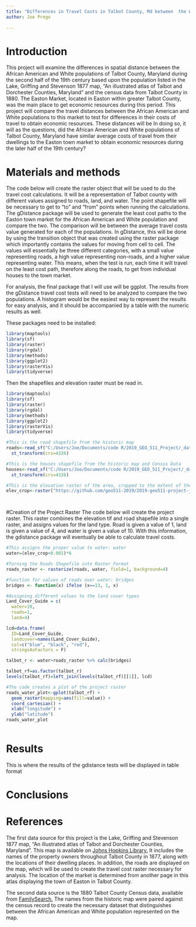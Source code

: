 ```yaml
---
title: "Differences in Travel Costs in Talbot County, Md between  the White and African American Populations c. 1880"
author: Joe Prego
 
---
```


# Introduction
This project will examine the differences in spatial distance between the African American and White populations of Talbot County, Maryland during the second half of the 19th century based upon the population listed in the Lake, Griffing and Stevenson 1877 map, “An illustrated atlas of Talbot and Dorchester Counties, Maryland” and the census data from Talbot County in 1880. The Easton Market, located in Easton within greater Talbot County, was the main place to get economic resources during this period. This project will compare the travel distances between the African American and White populations to this market to test for differences in their costs of travel to obtain economic resources. These distances will be In doing so, it will as the questions, did the African American and White populations of Talbot County, Maryland have similar average costs of travel from their dwellings to the Easton town market to obtain economic resources during the later half of the 19th century?

# Materials and methods

The code below will create the raster object that will be used to do the travel cost calculations. It will be a representation of Talbot county with different values assigned to roads, land, and water. The point shapefile will be necessary to get to “to” and “from” points when running the calculations. The gDistance package will be used to generate the least cost paths to the Easton town market for the African American and White population and compare the two. The comparison will be between the average travel costs value generated for each of the populations. In gDistance, this will be done by using the transition object that was created using the raster package which importantly contains the values for moving from cell to cell. The values will essentially be three different categories, with a small value representing roads, a high value representing non-roads, and a higher value representing water. This means, when the test is run, each time it will travel on the least cost path, therefore along the roads, to get from individual houses to the town market.</p>
<p>For analysis, the final package that I will use will be ggplot. The results from the gDistance travel cost tests will need to be analyzed to compare the two populations. A histogram would be the easiest way to represent the results for easy analysis, and it should be accompanied by a table with the numeric results as well.


These packages need to be installed:
```r
library(maptools)
library(sf)
library(raster)
library(rgdal)
library(methods)
library(ggplot2)
library(rasterVis)
library(tidyverse)
```


Then the shapefiles and elevation raster must be read in.
```r
library(maptools)
library(sf)
library(raster)
library(rgdal)
library(methods)
library(ggplot2)
library(rasterVis)
library(tidyverse)

#This is the road shapefile from the historic map
roads<-read_sf("C:/Users/Joe/Documents/code R/2019_GEO_511_Project/_data/1877_roads_talbot.shp")%>%
  st_transform(crs=4326)

#This is the houses shapefile from the historic map and Census Data
houses<-read_sf("C:/Users/Joe/Documents/code R/2019_GEO_511_Project/_data/1877_houses_talbot.shp")%>%
  st_transform(crs=4326)

#This is the elevation raster of the area, cropped to the extent of the roads shapefile
elev_crop<-raster("https://github.com/geo511-2019/2019-geo511-project-jpreg/raw/master/_data/cropped_elevation_raster_talbot.tif")




```

#Creation of the Project Raster
The code below will create the project raster. This raster combines the elevation tif and road shapefile into a single raster, and assigns values for the land type.  Road is given a value of 1, land is given a value of 4, and water is given a value of 10.  With this information, the gdistance package will eventually be able to calculate travel costs.

```r

#This assigns the proper value to water: water
water=(elev_crop<0.001)*6

#Turning the Roads Shapefile into Raster Format
roads_raster <- rasterize(roads, water, field=1, background=4)

#function for values of roads over water: bridges
bridges <- function(x) ifelse (x==13, 1, x)

#Assigning different values to the land cover types
Land_Cover_Guide = c(
  water=10,
  roads=1,
  land=4)

lcd=data.frame(
  ID=Land_Cover_Guide,
  landcover=names(Land_Cover_Guide),
  col=c("blue", "black", "red"),
  stringsAsFactors = F)

talbot_r <- water+roads_raster %>% calc(bridges)

talbot_rf=as.factor(talbot_r)
levels(talbot_rf)=left_join(levels(talbot_rf)[[1]], lcd)

#The code creates a plot of the project raster
roads_water_plot<-gplot(talbot_rf) +
  geom_raster(mapping=aes(fill=value)) +
  coord_cartesian() +
  xlab("longitude") +
  ylab("latitude")
roads_water_plot
  
```


# Results

This is where the results of the gdistance tests will be displayed in table format

# Conclusions


# References
The first data source for this project is the Lake, Griffing and Stevenson 1877 map, "An illustrated atlas of Talbot and Dorchester Counties, Maryland".  This map is available on [Johns Hopkins Library.](https://jscholarship.library.jhu.edu/handle/1774.2/34140) It includes the names of the property owners throughout Talbot County in 1877, along with the locations of their dwelling places.  In addition, the roads are displayed on the map, which will be used to create the travel cost raster necessary for analysis.  The location of the market is determined from another page in this atlas displaying the town of Easton in Talbot County.</p>

<p>The second data source is the 1880 Talbot County Census data, available from [FamilySearch.](https://www.familysearch.org/search/catalog/1417529?availability=Family%20History%20Library) The names from the historic map were paired against the census record to create the necessary dataset that distinguishes between the African American and White population represented on the map.


